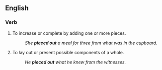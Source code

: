 ==English==
===Verb===
{{en-verb|inf=to [[piece]] [[out]]|pieces out|piecing out|pieced out}}
# To increase or complete by adding one or more pieces.
#: ''She '''pieced out''' a meal for three from what was in the cupboard.''
# To lay out or present possible components of a whole.
#: ''He '''pieced out''' what he knew from the witnesses.''